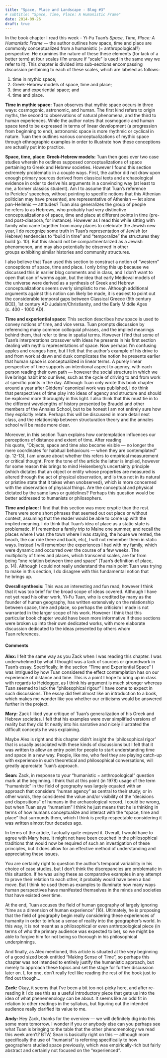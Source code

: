 ```yaml
---
title: "Space, Place and Landscape - Blog #3"
# subtitle: "Space, Time, Place: A Humanistic Frame"
date: 2014-09-26
draft: true
---
```


In the book chapter I read this week - Yi-Fu Tuan's _Space, Time, Place: A Humanistic Frame_ --- the author outlines how space, time and place are commonly conceptualized from a humanistic (= anthropological?) perspective.
He examines the nature of these these elements (for lack of a better term) at four scales (I'm unsure if "scale" is used in the same way we refer to it).
This chapter is divided into sub-sections encompassing discussion pertaining to each of these scales, which are labeled as follows:

1. time in mythic space;
2. Greek-Hebrew models of space, time and place;
3. time and experiential space; and
4. time and place.

**Time in mythic space:**
Tuan observes that mythic space occurs in three ways: cosmogonic, astronomic, and human.
The first kind refers to origin myths, the second to observations of natural phenomena, and the third to human experiences.
While the author notes that cosmogonic and human space tend to be expressed in terms of linear development (a progression from beginning to end), astronomic space is more rhythmic or cyclical in nature.
Tuan then outlines various conceptualizations of mythic space through ethnographic examples in order to illustrate how these conceptions are actually put into practice.

**Space, time, place: Greek-Hebrew models:**
Tuan then goes over two case studies wherein he outlines supposed conceptualizations of space pertaining to Greek and Hebrew societies.
However I found this section extremely problematic in a couple ways.
First, the author did not draw upon enough primary sources derived from classical texts and archaeological evidence in order to derive his arguments in a convincing way (at least to me, a former classics student).
Am I to assume that Tuan's reference to Pericles' speeches, without pointing to specific notions that this Athenian politician may have presented, are representative of Athenian --- let alone pan-Hellenic --- attitudes?
Tuan also generalizes the group of people he refers to as Hebrews, who probably had very distinctive conceptualizations of space, time and place at different points in time (pre- and post-diaspora, for instance).
However as I read this while sitting with family who came together from many places to celebrate the Jewish new year, I do recognize some truth in Tuan's representation of Jewish (or Hebrew) tendencies to "build in time" and "temporalize" the structures they build (p. 10).
But this should not be compartmentalized as a Jewish phenomenon, and may also potentially be observed in other groups exhibiting similar histories and community structures.

I also believe that Tuan used this section to construct a notion of "western" conceptions of space, time and place.
I only bring this up because we discussed this in earlier blog comments and in class, and I don't want to open that can of worms again, but the idea that early Medieval models of the universe were derived as a synthesis of Greek and Hebrew conceptualizations seems overly simplistic to me.
Although additional arguments against this notion can likely be made, it is easiest to point out the considerable temporal gaps between Classical Greece (5th century BCE), 1st century AD Judaism/Christianity, and the Early Middle Ages (c. 400 - 1000 AD).

**Time and experiential space:**
This section describes how space is used to convey notions of time, and vice versa.
Tuan prompts discussion by referencing many common colloquial phrases, and the implied meanings behind them, that refer to time in spatial terms.
However I find that some of Tuan's interpretations crossover with ideas he presents in his first section dealing with mythic representations of space.
Now perhaps I'm confusing apples and oranges here, but I felt that the author's example of his drive to and from work at dawn and dusk complicates the notion he presents earlier that human space is conceptualized in linear terms.
A purely linear perspective of time supports an intentional aspect to agency, with each person reading their own path --- however the social structure in which we live brings habit into our lives, such as the cycle of driving to and from work at specific points in the day.
Although Tuan only wrote this book chapter around a year after Giddens' canonical work was published, I do think that perspectives of time play into ideas of agency and structure and should be explored more thoroughly in this light.
I also think that this must tie in to the different wavelengths of history presented by Braudel and other members of the Annales School, but to be honest I am not entirely sure how they explicitly relate.
Perhaps this will be discussed in more detail next class, and the relationship between structuration theory and the annales school will be made more clear.

Moreover, in this section Tuan explains how contemplation influences our perceptions of distance and extent of time.
After reading his quote, "Objects, space and time also become visible --- no longer the mere coordinates for habitual behaviours --- when they are contemplated" (p. 12-13), I am unsure about whether this refers to empirical measurement or critical thought.
From the tone of the article the latter is implied, however for some reason this brings to mind Heisenberg's uncertainty principle (which dictates that an object or entity whose properties are measured is altered through the act of physical observation, and is thus not in its natural or pristine state that it takes when unobserved), which is more concerned with the observation of physical things.
Are the conceptual and physical dictated by the same laws or guidelines?
Perhaps this question would be better addressed to humanists or philosophers.

**Time and place:**
I find that this section was more cryptic than the rest.
There were some short phrases that seemed out out place or without context, assuming that the reader would be able to come up with the implied meaning.
I do think that Tuan's idea of place as a static state is problematic.
If I remember a family trip to Maine one summer, and recall the places where I was (the town where I was staying, the house we rented, the beach, the car ride there and back, etc), I will not remember them in static ways.
Instead I will remember the experiences I had with my family, which were dynamic and occurred over the course of a few weeks.
The multiplicity of times and places, which transcend scales, are far from being "one relation between time and space" (Tuan's definition of place, p. 14).
Although I could not really understand the main point Tuan was trying to make in this section, I do disagree with this fundamental notion that he brings up.

**Overall synthesis:**
This was an interesting and fun read, however I think that it was too brief for the broad scope of ideas covered.
Although I have not yet read his other work, Yi-Fu Tuan, who is credited by many as the founder of human geography, has written extensively on the relationship between space, time and place, so perhaps the criticism I made is not warranted in the larger scope of his work.
However I think that this particular book chapter would have been more informative if these sections were broken up into their own dedicated works, with more elaborate discussion dedicated to the ideas presented by others whom Tuan references.

#### Comments
**Alex:**
I felt the same way as you Zack when I was reading this chapter.
I was underwhelmed by what I thought was a lack of sources or groundwork in Tuan's essay.
Specifically, in the section "Time and Experiential Space" I was intrigued by how Tuan considered the effect contemplation has on our experience of distance and time.
This is a point I hope to bring up in class with regards to Heidegger, as I think his argument is much stronger whereas Tuan seemed to lack the "philosophical rigour" I have come to expect in such discussions.
The essay did feel almost like an introduction to a book, which makes me wonder like you whether our criticisms would be answered further in the project.

**Mary:**
Zack I liked your critique of Tuan's generalization of his Greek and Hebrew societies.
I felt that his examples were over simplified versions of reality but they did fit neatly into his narrative and nicely illustrated the difficult concepts he was explaining.

Maybe Alex is right and this chapter didn't insight the 'philosophical rigor' that is usually associated with these kinds of discussions but I felt that it was written to allow an entry point for people to start understanding time and space in a new way.
People, like me, who feel they are playing catch-up with experience in such theoretical and philosophical conversations, will greatly appreciate Tuan's approach.

**Sean:**
Zack, in response to your "humanistic = anthropological" question mark at the beginning.
I think that at this point (in 1978) usage of the term "humanistic" in the field of geography was largely equated with an approach that considers "human agency" as central to their study; or in other words, they considered the value and/or visibility of the "decisions and dispositions" of humans in the archaeological record.
I could be wrong, but when Tuan says "humanism" I think he just means that he is thinking in terms of how humans conceptualize and interact with the "space, time and place" that surrounds them, which I think is pretty respectable considering it was written almost four decades ago.

In terms of the article, I actually quite enjoyed it.
Overall, I would have to agree with Mary here.
It might not have been couched in the philosophical traditions that would now be required of such an investigation of these principles, but it does allow for an effective method of understanding and appreciating these issues.

You are certainly right to question the author's temporal variability in his choice of case studies, but I don't think the discrepancies are problematic in this situation.
If he was using these as comparative examples in any attempt to prove their relation to each other, it probably would have been a bad move.
But I think he used them as examples to illuminate how many ways human perspectives have manifested themselves in the minds and societies that have existed over time.

At the end, Tuan accuses the field of human geography of largely ignoring "time as a dimension of human experience" (16).
Ultimately, he is proposing that the field of geography begin really considering these experiences of humanity in order to infuse a sense of reality into the geographer's world.
In this way, it is not meant as a philosophical or even anthropological piece (in terms of who the primary audience was expected to be), so we might be able to forgive him for not being so thorough in his philosophical underpinnings.

And finally, as Alex mentioned, this article is situated at the very beginning of a good sized book entitled "Making Sense of Time", so perhaps this chapter was not intended to entirely justify the humanistic approach, but merely to approach these topics and set the stage for further discussion later on.
I, for one, don't really feel like reading the rest of the book just to find out though...

**Zack:**
Okay, it seems that I've been a bit too not-picky here, and after re-reading it I do see this as a useful introductory piece that gets us into the idea of what phenemenology can be about.
It seems like an odd fit in relation to other readings in the syllabus, but figuring out the intended audience really clarified its value to me.

**Andy:**
Hey Zack, thanks for the overview --- we will definitely dig into this some more tomorrow.
I wonder if you or anybody else can you perhaps see what Tuan is bringing to the table that the other phenomenology we read this week aren't?
BTW, Sean is basically right on this --- although more specifically the use of "humanist" is referring specifically to how geographers studied space previously, which was empirically-rich but fairly abstract and certainly not focused on the "experienced".
